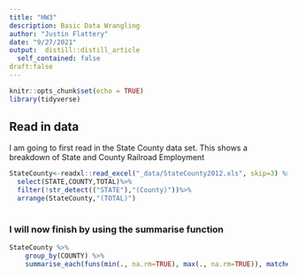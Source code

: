 ```yaml
---
title: "HW3"
description: Basic Data Wrangling
author: "Justin Flattery"
date: "9/27/2021"
output:  distill::distill_article
  self_contained: false
draft:false
---
```


```r
knitr::opts_chunk$set(echo = TRUE)
library(tidyverse)

```
## Read in data

I am going to first read in the State County data set. This shows a breakdown of State and County Railroad Employment

```r
StateCounty<-readxl::read_excel("_data/StateCounty2012.xls", skip=3) %>%
  select(STATE,COUNTY,TOTAL)%>%
  filter(!str_detect(("STATE"),"(County)"))%>%
  arrange(StateCounty,"(TOTAL)")
  
```
### I will now finish by using the summarise function

```r
StateCounty %>%
    group_by(COUNTY) %>%
    summarise_each(funs(min(., na.rm=TRUE), max(., na.rm=TRUE)), matches("TOTAL"))
```


